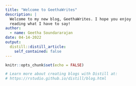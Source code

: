 ```yaml
---
title: "Welcome to GeethaWrites"
description: |
  Welcome to my new blog, GeethaWrites. I hope you enjoy 
  reading what I have to say!
author:
  - name: Geetha Soundararajan 
date: 04-14-2022
output:
  distill::distill_article:
    self_contained: false
---
```


```r
knitr::opts_chunk$set(echo = FALSE)

# Learn more about creating blogs with Distill at:
# https://rstudio.github.io/distill/blog.html

```




